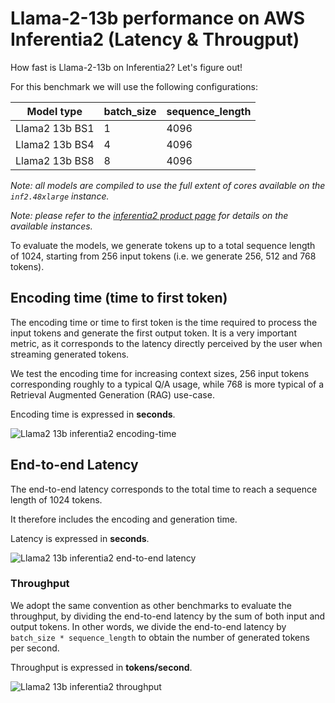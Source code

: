 <!---
Copyright 2024 The HuggingFace Team. All rights reserved.

Licensed under the Apache License, Version 2.0 (the "License");
you may not use this file except in compliance with the License.
You may obtain a copy of the License at

    http://www.apache.org/licenses/LICENSE-2.0

Unless required by applicable law or agreed to in writing, software
distributed under the License is distributed on an "AS IS" BASIS,
WITHOUT WARRANTIES OR CONDITIONS OF ANY KIND, either express or implied.
See the License for the specific language governing permissions and
limitations under the License.
-->

# Llama-2-13b performance on AWS Inferentia2 (Latency & Througput)

How fast is Llama-2-13b on Inferentia2?  Let's figure out!

For this benchmark we will use the following configurations:

| Model type      | batch_size | sequence_length |
|-----------------|------------|-----------------|
| Llama2 13b BS1  | 1          | 4096            |
| Llama2 13b BS4  | 4          | 4096            |
| Llama2 13b BS8  | 8          | 4096            |

*Note: all models are compiled to use the full extent of cores available on the `inf2.48xlarge` instance.*

*Note: please refer to the [inferentia2 product page](https://aws.amazon.com/ec2/instance-types/inf2/) for details on the available instances.*

To evaluate the models, we generate tokens up to a total sequence length of 1024, starting from
256 input tokens (i.e. we generate 256, 512 and 768 tokens).

## Encoding time (time to first token)

The encoding time or time to first token is the time required to process the input tokens and generate the first output token.
It is a very important metric, as it corresponds to the latency directly perceived by the user when streaming generated tokens.

We test the encoding time for increasing context sizes, 256 input tokens corresponding roughly to a typical Q/A usage,
while 768 is more typical of a Retrieval Augmented Generation (RAG) use-case.

Encoding time is expressed in **seconds**.

![Llama2 13b inferentia2 encoding-time](https://raw.githubusercontent.com/huggingface/optimum-neuron/main/docs/assets/benchmarks/inferentia-llama2-7b/encoding_times.png "Encoding time")

## End-to-end Latency

The end-to-end latency corresponds to the total time to reach a sequence length of 1024 tokens.

It therefore includes the encoding and generation time.

Latency is expressed in **seconds**.

![Llama2 13b inferentia2 end-to-end latency](https://raw.githubusercontent.com/huggingface/optimum-neuron/main/docs/assets/benchmarks/inferentia-llama2-7b/latencies.png "Latency")

### Throughput

We adopt the same convention as other benchmarks to evaluate the throughput, by dividing the end-to-end
latency by the sum of both input and output tokens.
In other words, we divide the end-to-end latency by `batch_size * sequence_length` to obtain the number of generated tokens per second.

Throughput is expressed in **tokens/second**.

![Llama2 13b inferentia2 throughput](https://raw.githubusercontent.com/huggingface/optimum-neuron/main/docs/assets/benchmarks/inferentia-llama2-7b/throughputs.png "Throughput")
